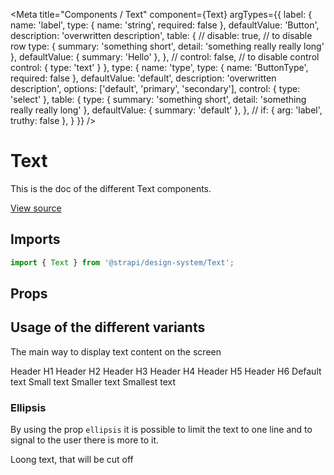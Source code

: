 <!--- text.stories.mdx --->


<Meta
  title="Components / Text"
  component={Text}
  argTypes={{
    label: {
      name: 'label',
      type: { name: 'string', required: false },
      defaultValue: 'Button',
      description: 'overwritten description',
      table: {
        // disable: true, // to disable row
        type: {
          summary: 'something short',
          detail: 'something really really long'
        },
        defaultValue: { summary: 'Hello' },
      },
      // control: false, // to disable control
      control: {
        type: 'text'
      }
    },
    type: {
      name: 'type',
      type: { name: 'ButtonType', required: false },
      defaultValue: 'default',
      description: 'overwritten description',
      options: ['default', 'primary', 'secondary'],
      control: { type: 'select' },
      table: {
        type: {
          summary: 'something short',
          detail: 'something really really long'
        },
        defaultValue: { summary: 'default' },
      },
      // if: { arg: 'label', truthy: false },
    }
  }}
/>

# Text

This is the doc of the different Text components.

[View source](https://github.com/actarian/design-system/tree/main/@components/text)

## Imports

```js
import { Text } from '@strapi/design-system/Text';
```

## Props

<ArgsTable of={TextProps} />

## Usage of the different variants

The main way to display text content on the screen

<Canvas>
  <Story name="variants">
    <Layout>
      <Page>
          <Text type="h1" as="h1">Header H1</Text>
          <Text type="h2" as="h2">Header H2</Text>
          <Text type="h3" as="h3">Header H3</Text>
          <Text type="h4" as="h4">Header H4</Text>
          <Text type="h5" as="h5">Header H5</Text>
          <Text type="h6" as="h6">Header H6</Text>
          <Text type="default">Default text</Text>
          <Text type="small">Small text</Text>
          <Text type="smaller">Smaller text</Text>
          <Text type="smallest">Smallest text</Text>
      </Page>
    </Layout>
  </Story>
</Canvas>

### Ellipsis

By using the prop `ellipsis` it is possible to limit the text to one line and to
signal to the user there is more to it.

<Canvas>
  <Story name="ellipsis">
    <Layout>
      <Page>
          <Text type="default" ellipsis>Loong text, that will be cut off</Text>
      </Page>
    </Layout>
  </Story>
</Canvas>
